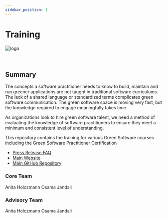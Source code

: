 ```yaml
---
sidebar_position: 1
---
```



# Training

<div class="intro-logo">
  <img src="/img/logo.svg" alt="logo" />
</div>
<br />
<br />

## Summary

The concepts a software practitioner needs to know to build, maintain and run greener
applications are not taught in traditional software curriculums. The lack of a shared
language or standardized terms complicates green software communication. The green
software space is moving very fast, but the knowledge required to engage meaningfully
takes time.

As organizations look to hire green software talent, we need a method of evaluating the knowledge of software practitioners to ensure they meet a minimum and consistent level of understanding.

This repository contains the training for various Green Software courses including the Green Software Practitioner Certification

- [Press Release FAQ](https://github.com/Green-Software-Foundation/pr-faqs/blob/main/live/green-software-principles.pr-faq.md)
- [Main Website](https://training.greensoftware.foundation)
- [Main GitHub Repository](https://github.com/Green-Software-Foundation/green-software-training)

### Core Team

<TeamMembers>
  <TeamMember
    role="PM"
    company="GSF"
    github="jawache"
    twitter="jawache"
    linkedin="jawache"
  >
    Anita Holczmann
  </TeamMember>
  <TeamMember
    role="Lead"
    company="Goldman Sachs"
    github="osamajandali"
    twitter="osama_jandali"
    linkedin="osamajandali"
  >
    Osama Jandali
  </TeamMember>
</TeamMembers>

### Advisory Team

<TeamMembers>
  <TeamMember
    role="PM"
    company="GSF"
    github="jawache"
    twitter="jawache"
    linkedin="jawache"
  >
    Anita Holczmann
  </TeamMember>
  <TeamMember
    role="Lead"
    company="Goldman Sachs"
    github="osamajandali"
    twitter="osama_jandali"
    linkedin="osamajandali"
  >
    Osama Jandali
  </TeamMember>
</TeamMembers>
